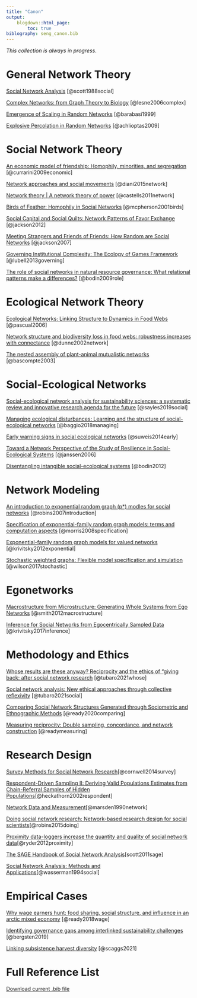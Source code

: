 ```yaml
---
title: "Canon"
output:
    blogdown::html_page:
        toc: true
biblography: seng_canon.bib
---
```


*This collection is always in progress*. 

# General Network Theory 

[Social Network Analysis](https://journals.sagepub.com/doi/pdf/10.1177/0038038588022001007?casa_token=u0IemtO8RKEAAAAA:wKiTVxloaouj7Y4g4ZiACmtQYQ-aHxQZcdLGurJuEihST6vgaBrFXa1V7Ad3zp1cyKhhMdGka7iMTA) [@scott1988social]

[Complex Networks: from Graph Theory to Biology](https://link.springer.com/content/pdf/10.1007/s11005-006-0123-1.pdf) [@lesne2006complex]

[Emergence of Scaling in Random Networks](https://homes.luddy.indiana.edu/jbollen/I501F13/readings/Science-1999-Barabasi-509-12.pdf) [@barabasi1999]

[Explosive Percolation in Random Networks](http://www.uvm.edu/pdodds/files/papers/others/2009/achlioptas2009a.pdf) [@achlioptas2009]

# Social Network Theory 

[An economic model of friendship: Homophily, minorities, and segregation](https://onlinelibrary.wiley.com/doi/pdf/10.3982/ECTA7528?casa_token=gOxDDGfqQJ4AAAAA:54cxVptr1JRmCi3ErwoSs5LrblN8ChoLYB40Tayxl_b4NtsBO5EftAsBg_ZC0xuyPjQttrH4nMZzb_Qz) [@currarini2009economic]

[Network approaches and social movements](https://www.oxfordhandbooks.com/view/10.1093/oxfordhb/9780199678402.001.0001/oxfordhb-9780199678402-e-9) [@diani2015network]

[Network theory | A network theory of power](https://ijoc.org/index.php/ijoc/article/view/1136/553) [@castells2011network]

[Birds of Feather: Homophily in Social Networks](https://www.annualreviews.org/doi/pdf/10.1146/annurev.soc.27.1.415) [@mcpherson2001birds]

[Social Capital and Social Quilts: Network Patterns of Favor Exchange](http://citeseerx.ist.psu.edu/viewdoc/download?doi=10.1.1.154.2629&rep=rep1&type=pdf) [@jackson2012]

[Meeting Strangers and Friends of Friends: How Random are Social Networks](http://citeseerx.ist.psu.edu/viewdoc/download?doi=10.1.1.84.8381&rep=rep1&type=pdf) [@jackson2007]

[Governing Institutional Complexity: The Ecology of Games Framework](https://onlinelibrary.wiley.com/doi/pdf/10.1111/psj.12028?casa_token=qidLJtKNYLgAAAAA%3AdDWTYUMb1oFzVHiOegyTcFPZjv7D9qFElERhqwvd3LqH7pKuuYdZFWOQkUyhVS5dBPxY5WoopfypIpk) [@lubell2013governing]  

[The role of social networks in natural resource governance: What relational patterns make a differences?](https://www.stockholmresiliencecenter.org/download/18.5ce3bd8012d79a5929580003005/Bodin+and+Crona+2009_Social+networks+in+NRM+review.pdf) [@bodin2009role]

# Ecological Network Theory 

[Ecological Networks: Linking Structure to Dynamics in Food Webs](https://books.google.com/books?hl=en&lr=&id=YpQRDAAAQBAJ&oi=fnd&pg=PP1&ots=K642d6Yw6X&sig=jYbQ1ORGpkloo8l3dxWSLaRB0fI#v=onepage&q&f=false) [@pascual2006]

[Network structure and biodiversity loss in food webs: robustness increases with connectance](https://onlinelibrary.wiley.com/doi/abs/10.1046/j.1461-0248.2002.00354.x) [@dunne2002network]

[The nested assembly of plant-animal mutualistic networks](https://www.pnas.org/content/pnas/100/16/9383.full.pdf) [@bascompte2003]

# Social-Ecological Networks

[Social-ecological network analysis for sustainability sciences: a systematic review and innovative research agenda for the future](https://iopscience.iop.org/article/10.1088/1748-9326/ab2619/pdf) [@sayles2019social]

[Managing ecological disturbances: Learning and the structure of social-ecological networks](https://www.sciencedirect.com/science/article/pii/S1364815217313075/pdfft?casa_token=V6jbplf111wAAAAA:SLSMw9lKHtWf8yefTzdNPWGDyilN8woe7zp-78fuRtSW8yTkZXf4BNEku0RCYTOTqp-ZJZXnNg&md5=afeb4de4cb5f0c326cd4aec2cc178778&pid=1-s2.0-S1364815217313075-main.pdf) [@baggio2018managing]

[Early warning signs in social ecological networks](https://journals.plos.org/plosone/article/file?id=10.1371/journal.pone.0101851&type=printable) [@suweis2014early]

[Toward a Network Perspective of the Study of Resilience in Social-Ecological Systems](https://www.ecologyandsociety.org/vol11/iss1/art15/ES-2005-1462.pdf) [@janssen2006]

[Disentangling intangible social-ecological systems](http://explorer.bee.oregonstate.edu/Topic/InfluenceNetworks/Documents/DisentanglingIntangibleSES.pdf) [@bodin2012]

# Network Modeling 

[An introduction to exponential random graph (p*) modles for social networks](https://pdf.sciencedirectassets.com/271850/1-s2.0-S0378873307X01060/1-s2.0-S0378873306000372/main.pdf?X-Amz-Security-Token=IQoJb3JpZ2luX2VjEMH%2F%2F%2F%2F%2F%2F%2F%2F%2F%2FwEaCXVzLWVhc3QtMSJGMEQCICb1ZS8KkZQ54LeB5W7pPqe2FnE%2Bzjf08%2FbFmT5KLZQnAiBensC83e1xEpyULJxVk9WnutGvTYbTF%2B%2FA7eN5YTuvvCqDBAiq%2F%2F%2F%2F%2F%2F%2F%2F%2F%2F8BEAQaDDA1OTAwMzU0Njg2NSIMHLjlZ6qONEO0rCaZKtcDRIcNPH5G9OsVQZoTvmWOOZuZZQ%2BLUIS1Rj9ChH2Cf7G1xTNOH%2BifKjWZmMJSI7B%2FylUisEbJxdoTst2ioY1%2BbdlV2ExCKhq3VYPCrO7JvTnYZ4jWaQcEHydm91Bp1uzJwxbMTueWM64AL%2Bi3mEW%2FHFKjPoyk6BqUK0p%2B5bALCGHYQh%2BxSpPvOsR4htIsbGDpERzpglydU7DGVkRyZ5UW88zaRnnZRTXcVnRXx98OKa40n8p1DcyrVpCNIippLAuntpmEHvQCu%2BcZgDe8mfGT%2BFOLDp8yrkDR4MPrZhVOoU2NgK08g8nFYsIGYPA4yJKNpnHODSZveB%2F%2FMctP6FuDAQEZ9wwtXUl1n%2FQzY97NbkFbNHkvLQKNGSVEKBKcDdSUDNE1NvnBsZJy4j%2BV2qjsiQLGGq1UQGGvK%2FhW71x3Lz%2F2rvpox9a7v%2FH8NYHnT%2FHB8sCLHjZV0%2F5ujtT78horTM7ovssfefiB7Dd2sN5%2BC1zw2%2BjPx1UZTzoES%2BFteVqBupecYzPteQlWiL5O9yHsGRR0ia2wk6vo62alBZdfIN7HQzck%2BilkNHJlrh%2Fh%2FUix%2BckZ1RhUI2MQmrlXaOWRyebuMIRAwSNyhjNCU%2BiI4iXyz2k174LcMMGC840GOqYB3PentLFjjgMXZhAy7qBToDaa%2BLzX8TpNpMqSjslSqBrE%2BNhKv3z2HlTKLNLJ7uIf0P9rn0%2BaXVjt4TzxyplTjNv1thS3DYOATNobecs7JMjGJcRmiM1Kxtah2qqaaTqLvG%2F1ShkWRBeatOrdZbylYsdHHcGqQAkFr8vnq48FUQOfFwV7BS1ke1C6jAwTMdacJNPrmCJEKdVruLxqMYcWS4NwuJpT4g%3D%3D&X-Amz-Algorithm=AWS4-HMAC-SHA256&X-Amz-Date=20211217T172011Z&X-Amz-SignedHeaders=host&X-Amz-Expires=300&X-Amz-Credential=ASIAQ3PHCVTYQDXNYKML%2F20211217%2Fus-east-1%2Fs3%2Faws4_request&X-Amz-Signature=60bbc468687acfff69ed0d837d921c7e79c682c844cee8c4aea5b707ffa59069&hash=58dbdfdd6c4e846dba7a0bd3d331096579d8bd200a95cfb6754aa3d25c88783f&host=68042c943591013ac2b2430a89b270f6af2c76d8dfd086a07176afe7c76c2c61&pii=S0378873306000372&tid=spdf-86738f18-1d9c-4dc1-bf8d-a193a9689e57&sid=728f9b2a871f7341802b02231807f7b4a000gxrqa&type=client) [@robins2007introduction]

[Specification of exponential-family random graph models: terms and computation aspects](https://www.ncbi.nlm.nih.gov/pmc/articles/PMC2481518/pdf/nihms-54862.pdf) [@morris2008specification]

[Exponential-family random graph models for valued networks](https://www.ncbi.nlm.nih.gov/pmc/articles/PMC3964598/pdf/nihms469413.pdf) [@krivitsky2012exponential]

[Stochastic weighted graphs: Flexible model specification and simulation](https://pdf.sciencedirectassets.com/271850/1-s2.0-S0378873316X00068/1-s2.0-S0378873315300083/main.pdf?X-Amz-Security-Token=IQoJb3JpZ2luX2VjEMH%2F%2F%2F%2F%2F%2F%2F%2F%2F%2FwEaCXVzLWVhc3QtMSJIMEYCIQCxLpGP4O7PlesYvtEC2BH4ymD2F6GZtSOoo6JEHN%2F07QIhAJN7PYp8R6b6Zblp5O%2FLY4wbaWInoH%2ByrRjxikgxJcYyKoMECKr%2F%2F%2F%2F%2F%2F%2F%2F%2F%2FwEQBBoMMDU5MDAzNTQ2ODY1Igxbd4yScVCt8M54etMq1wOdMdbmTGVa2XdD0Rl6Hk78W8NSIlcC8pA7avp5%2BaWIgVFVboOq2N223yg2Q%2BH%2F%2BmndEyDm9oGhyxTZJo3ycL2waiTpJPfKwne4mwJdKW86Y7PWec24oigKQrnqcATePR38VJLURn61a8Zhigy5Ks0R15BuckwGDF3yEjJv14ICPDYmbpJxae6m0ESg5zeKppc7zri3i29PbYX3xKRwilFFEMu0rOfSd15jbRagQXbATr3seb5KiOdfkMqduxTIy3RQfQfO57BW%2FW%2BoAWuJr3WCNz%2FmvXZc6w4bkt4oI6BCeiKvQeW9Kiu4HN8n3mUprYowypVoSPaG7BfjgGA3wfX9u98d1KbdhJbVIWLHCq4%2FS%2BezwPC1sumCxDjMg%2FsnYk%2FqQAig%2BbX1E9Bt2uUdEQkJ6bR8%2BsZ%2Fwp%2FkZQSPXFBmxt4Uiefy8GcTU8OzTUr1JWK47lAarfvDq6rkEErAmTiU1u7LWDUKjzCd5IuATlKteqj8qZunyslNmfJ%2B7fiJ%2BjwSS007vb%2FuqRRjpKD%2Fa31jkXMPFHIYGYT%2FEYsMnqiqiIwzyX581LbUqQYXlIECuVBcH9817pK%2BdEd17McvmpLJrWYUYmyz8TnyxFd00o2YKC4EUbFeqy4wzYHzjQY6pAEyzpuy4ObCh%2F%2Fwz2nL75eQGI0W2ZHrpMqRycrOQAenujBNLmhhz0bLN4pK2vZGpHYAbVnUgA703l951bB%2B5IFaKnXV%2BrTu8VAB9Mhrz87AyHN4ivX3JF5NXddy6rtC8NmOLC8L9vfle0TY%2Bnf59Fzjq1gRNpmFamqgfl66JDFMK%2FDOQQI5QrOXTjZY04IbqG4lVZ6noYGgif05Hop9xOeyLCcPcA%3D%3D&X-Amz-Algorithm=AWS4-HMAC-SHA256&X-Amz-Date=20211217T180228Z&X-Amz-SignedHeaders=host&X-Amz-Expires=300&X-Amz-Credential=ASIAQ3PHCVTYRGMRDSES%2F20211217%2Fus-east-1%2Fs3%2Faws4_request&X-Amz-Signature=1c12d90d58f43ad73429b33e07e7555717a50a32d9618ddfcd82f3ead578a7c2&hash=3fe5831c7dfa495ba521f045134d9e6734a954999bad99ef26ae258637924653&host=68042c943591013ac2b2430a89b270f6af2c76d8dfd086a07176afe7c76c2c61&pii=S0378873315300083&tid=spdf-2e3d8d05-ca5d-402f-b482-a59348d43ad4&sid=728f9b2a871f7341802b02231807f7b4a000gxrqa&type=client) [@wilson2017stochastic]

# Egonetworks

[Macrostructure from Microstructure: Generating Whole Systems from Ego Networks](https://www.ncbi.nlm.nih.gov/pmc/articles/PMC4203462/) [@smith2012macrostructure]

[Inference for Social Networks from Egocentrically Sampled Data](https://www.ncbi.nlm.nih.gov/pmc/articles/PMC5737754/pdf/nihms901911.pdf) [@krivitsky2017inference]

# Methodology and Ethics

[Whose results are these anyway? Reciprocity and the ethics of "giving back: after social network research](https://core.ac.uk/reader/265350790) [@tubaro2021whose]

[Social network analysis: New ethical approaches through collective reflexivity](https://www.sciencedirect.com/science/article/pii/S0378873320301003?casa_token=pVOoyX_AnMwAAAAA:kPlJa7CLkDBDlHFAkvTsl_kGqUHHJfidcD9Ub9WHUHk02cT_18PsviZgyEVTOfK2nOorAOpvHIc) [@tubaro2021social]

[Comparing Social Network Structures Generated through Sociometric and Ethnographic Methods](https://journals.sagepub.com/doi/10.1177/1525822X20945499) [@ready2020comparing]

[Measuring reciprocity: Double sampling, concordance, and network construction]() [@readymeasuring]

# Research Design

[Survey Methods for Social Network Research](https://onlinelibrary.wiley.com/doi/abs/10.1002/9781118594629.ch11)[@cornwell2014survey]

[Respondent-Driven Sampling II: Deriving Valid Populations Estimates from Chain-Referral Samples of Hidden Populations](https://academic.oup.com/socpro/article-abstract/49/1/11/1664491?redirectedFrom=PDF&casa_token=Pm9tGjYDd2MAAAAA:jGWGg_pus3gdLYbidmfxm5hSzVq77oHT-mMScLAz_hn5jQomyjCpw2n550YFBZFb4J5aPqDw5s0X_A)[@heckathorn2002respondent]

[Network Data and Measurement](https://citeseerx.ist.psu.edu/viewdoc/download?doi=10.1.1.1069.8580&rep=rep1&type=pdf)[@marsden1990network]

[Doing social network research: Network-based research design for social scientists](https://books.google.com/books?hl=en&lr=&id=GsKICwAAQBAJ&oi=fnd&pg=PP1&dq=robins+research+design+networks&ots=WsMYTrpxWi&sig=4PtLCw1VHezWdPCcZnXkzI_OXh8#v=onepage&q=robins%20research%20design%20networks&f=false)[@robins2015doing]

[Proximity data-loggers increase the quantity and quality of social network data](https://royalsocietypublishing.org/doi/full/10.1098/rsbl.2012.0536)[@ryder2012proximity]

[The SAGE Handbook of Social Network Analysis](https://books.google.com/books?hl=en&lr=&id=2chSmLzClXgC&oi=fnd&pg=PP1&dq=scott+carrington+social+network&ots=GVSbP3qEwt&sig=rSdPe7Sh6CkdrtMZD_8fLk7PwyE#v=onepage&q=scott%20carrington%20social%20network&f=false)[scott2011sage]

[Social Network Analysis: Methods and Applications](https://books.google.com/books?hl=en&lr=&id=CAm2DpIqRUIC&oi=fnd&pg=PR21&dq=wasserman+and+faust&ots=HxLprc3HOd&sig=nA2JZzYaM4c_wbdeEoWkHMD4-JM#v=onepage&q=wasserman%20and%20faust&f=false)[@wasserman1994social]


# Empirical Cases 

[Why wage earners hunt: food sharing, social structure, and influence in an arctic mixed economy](http://eprints.lse.ac.uk/86516/1/Power_Why%20wage%20earners%20hunt_2018.pdf) [@ready2018wage]

[Identifying governance gaps among interlinked sustainability challenges](https://www.sciencedirect.com/science/article/pii/S1462901118303010/pdfft?isDTMRedir=true&download=true) [@bergsten2019]

[Linking subsistence harvest diversity](https://pubmed.ncbi.nlm.nih.gov/33554415/) [@scaggs2021]



# Full Reference List

[Download current .bib file](/content/seng_canon.bib)

